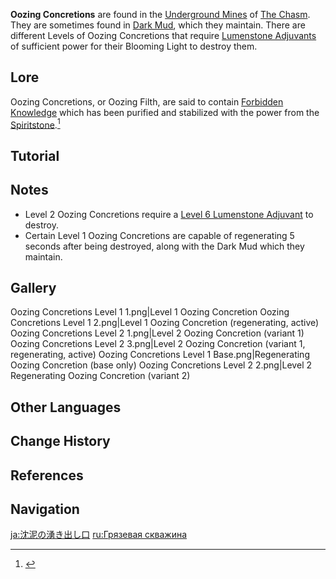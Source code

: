 {{Terminology Infobox
|image  = Oozing Concretions.png
|region = Liyue
|area   = The Chasm: Underground Mines
|type   = Exploration
}}
'''Oozing Concretions''' are found in the [[The Chasm: Underground Mines|Underground Mines]] of [[The Chasm (Subregion)|The Chasm]]. They are sometimes found in [[Dark Mud]], which they maintain. There are different Levels of Oozing Concretions that require [[Lumenstone Adjuvant]]s of sufficient power for their Blooming Light to destroy them.

==Lore==
Oozing Concretions, or Oozing Filth, are said to contain [[Forbidden Knowledge]] which has been purified and stabilized with the power from the [[Spiritstone]].<ref>{{Ref/Quest|What Shape Does the Self Hold}}</ref>

==Tutorial==
{{Tutorial|Oozing Concretions}}

==Notes==
* Level 2 Oozing Concretions require a [[Enhance the Lumenstone Adjuvant|Level 6 Lumenstone Adjuvant]] to destroy.
* Certain Level 1 Oozing Concretions are capable of regenerating 5 seconds after being destroyed, along with the Dark Mud which they maintain.

==Gallery==
<gallery>
Oozing Concretions Level 1 1.png|Level 1 Oozing Concretion
Oozing Concretions Level 1 2.png|Level 1 Oozing Concretion (regenerating, active)
Oozing Concretions Level 2 1.png|Level 2 Oozing Concretion (variant 1)
Oozing Concretions Level 2 3.png|Level 2 Oozing Concretion (variant 1, regenerating, active)
Oozing Concretions Level 1 Base.png|Regenerating Oozing Concretion (base only)
Oozing Concretions Level 2 2.png|Level 2 Regenerating Oozing Concretion (variant 2)
</gallery>

==Other Languages==
{{Other Languages
|en      = Oozing Concretion
|zhs     = 淤泥涌口
|zhs_rm  = Yūní Yǒngkǒu
|zht     = 淤泥湧口
|zht_rm  = Yūní Yǒngkǒu
|zh_tl   = Mud Spout
|ja      = 沈泥の湧き出し口
|ja_rm   = Chindei no Wakidashi-guchi{{Assumed}}
|ja_tl   = Silt Spout
|ko      = 진흙 {{tt|분출구|噴出口}}
|ko_tl   = Mud Outlet
|es      = Protuberancia fangosa
|es_tl   = Muddy protrusion
|fr      = Concrétion visqueuse
|fr_tl   = Viscous Concretion
|ru      = Грязевая скважина
|ru_tl   = Mud Well
|th      = กลุ่มก้อนตะกอน
|th_rm   = 
|th_tl   = 
|vi      = Bãi {{tt|Phù Sa|浮沙}}
|vi_tl   = 
|de      = Schlammquelle
|de_tl   = Sludge Well
|id      = Oozing Concretion
|pt      = Ravinas Lamacentas
|pt_tl   = 
|tr      = Balçık Yumru
|tr_tl   = Slime Lump
|it      = Formazione viscosa
|it_tl   = 
}}

==Change History==
{{Change History|2.6}}

==References==
{{Reflist}}

==Navigation==
{{Exploration Navbox|Liyue}}

[[ja:沈泥の湧き出し口]]
[[ru:Грязевая скважина]]